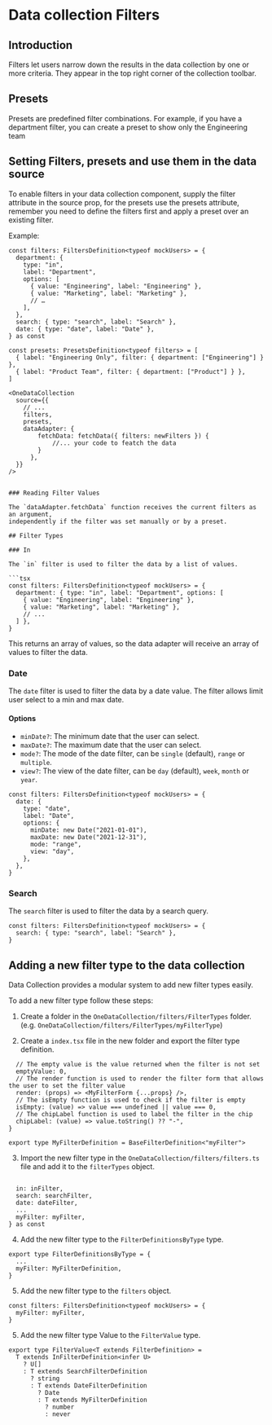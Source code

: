 
<Meta title="Data collection/Filters" />

# Data collection Filters

## Introduction

Filters let users narrow down the results in the data collection by one or more
criteria. They appear in the top right corner of the collection toolbar.

## Presets

Presets are predefined filter combinations. For example, if you have a
department filter, you can create a preset to show only the Engineering team

## Setting Filters, presets and use them in the data source

To enable filters in your data collection component, supply the filter attribute
in the source prop, for the presets use the presets attribute, remember you need
to define the filters first and apply a preset over an existing filter.

Example:

```tsx
const filters: FiltersDefinition<typeof mockUsers> = {
  department: {
    type: "in",
    label: "Department",
    options: [
      { value: "Engineering", label: "Engineering" },
      { value: "Marketing", label: "Marketing" },
      // …
    ],
  },
  search: { type: "search", label: "Search" },
  date: { type: "date", label: "Date" },
} as const

const presets: PresetsDefinition<typeof filters> = [
  { label: "Engineering Only", filter: { department: ["Engineering"] } },
  { label: "Product Team", filter: { department: ["Product"] } },
]
```

````tsx
<OneDataCollection
  source={{
    // ...
    filters,
    presets,
    dataAdapter: {
        fetchData: fetchData({ filters: newFilters }) {
            //... your code to featch the data
        }
      },
  }}
/>


### Reading Filter Values

The `dataAdapter.fetchData` function receives the current filters as an argument,
independently if the filter was set manually or by a preset.

## Filter Types

### In

The `in` filter is used to filter the data by a list of values.

```tsx
const filters: FiltersDefinition<typeof mockUsers> = {
  department: { type: "in", label: "Department", options: [
    { value: "Engineering", label: "Engineering" },
    { value: "Marketing", label: "Marketing" },
    // ...
  ] },
}
````

This returns an array of values, so the data adapter will receive an array of
values to filter the data.

### Date

The `date` filter is used to filter the data by a date value. The filter allows
limit user select to a min and max date.

#### Options

- `minDate?`: The minimum date that the user can select.
- `maxDate?`: The maximum date that the user can select.
- `mode?`: The mode of the date filter, can be `single` (default), `range` or
  `multiple`.
- `view?`: The view of the date filter, can be `day` (default), `week`, `month`
  or `year`.

```tsx
const filters: FiltersDefinition<typeof mockUsers> = {
  date: {
    type: "date",
    label: "Date",
    options: {
      minDate: new Date("2021-01-01"),
      maxDate: new Date("2021-12-31"),
      mode: "range",
      view: "day",
    },
  },
}
```

### Search

The `search` filter is used to filter the data by a search query.

```tsx
const filters: FiltersDefinition<typeof mockUsers> = {
  search: { type: "search", label: "Search" },
}
```

## Adding a new filter type to the data collection

Data Collection provides a modular system to add new filter types easily.

To add a new filter type follow these steps:

1. Create a folder in the `OneDataCollection/filters/FilterTypes` folder. (e.g.
   `OneDataCollection/filters/FilterTypes/myFilterType`)

2. Create a `index.tsx` file in the new folder and export the filter type
   definition.

```tsx
  // The empty value is the value returned when the filter is not set
  emptyValue: 0,
  // The render function is used to render the filter form that allows the user to set the filter value
  render: (props) => <MyFilterForm {...props} />,
  // The isEmpty function is used to check if the filter is empty
  isEmpty: (value) => value === undefined || value === 0,
  // The chipLabel function is used to label the filter in the chip
  chipLabel: (value) => value.toString() ?? "-",
}

export type MyFilterDefinition = BaseFilterDefinition<"myFilter">
```

3. Import the new filter type in the `OneDataCollection/filters/filters.ts` file
   and add it to the `filterTypes` object.

```tsx

  in: inFilter,
  search: searchFilter,
  date: dateFilter,
  ...
  myFilter: myFilter,
} as const

```

4. Add the new filter type to the `FilterDefinitionsByType` type.

```tsx
export type FilterDefinitionsByType = {
  ...
  myFilter: MyFilterDefinition,
}
```

5. Add the new filter type to the `filters` object.

```tsx
const filters: FiltersDefinition<typeof mockUsers> = {
  myFilter: myFilter,
}
```

5. Add the new filter type Value to the `FilterValue` type.

```tsx
export type FilterValue<T extends FilterDefinition> =
  T extends InFilterDefinition<infer U>
    ? U[]
    : T extends SearchFilterDefinition
      ? string
      : T extends DateFilterDefinition
        ? Date
        : T extends MyFilterDefinition
          ? number
          : never
```

